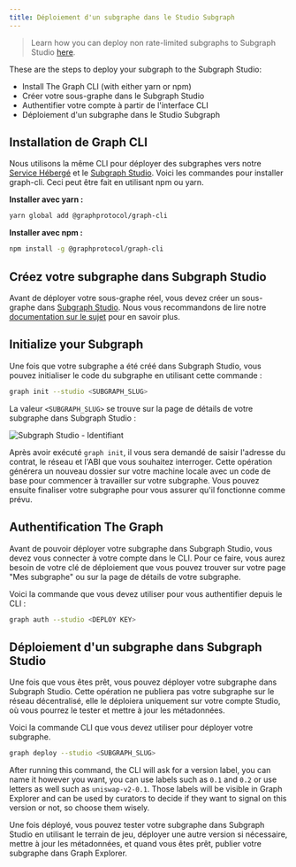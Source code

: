 ```yaml
---
title: Déploiement d'un subgraphe dans le Studio Subgraph
---
```


> Learn how you can deploy non rate-limited subgraphs to Subgraph Studio [here](https://www.notion.so/edgeandnode/The-Graph-Subgraph-Studio-Non-Rate-Limited-Chain-Integration-889fe061ee6b4423a7f8e2c8070b9294).

These are the steps to deploy your subgraph to the Subgraph Studio:

- Install The Graph CLI (with either yarn or npm)
- Créer votre sous-graphe dans le Subgraph Studio
- Authentifier votre compte à partir de l'interface CLI
- Déploiement d'un subgraphe dans le Studio Subgraph

## Installation de Graph CLI

Nous utilisons la même CLI pour déployer des subgraphes vers notre [Service Hébergé](https://thegraph.com/hosted-service/) et le [Subgraph Studio](https://thegraph.com/studio/). Voici les commandes pour installer graph-cli. Ceci peut être fait en utilisant npm ou yarn.

**Installer avec yarn :**

```bash
yarn global add @graphprotocol/graph-cli
```

**Installer avec npm :**

```bash
npm install -g @graphprotocol/graph-cli
```

## Créez votre subgraphe dans Subgraph Studio

Avant de déployer votre sous-graphe réel, vous devez créer un sous-graphe dans [Subgraph Studio](https://thegraph.com/studio/). Nous vous recommandons de lire notre [documentation sur le sujet](/deploying/subgraph-studio) pour en savoir plus.

## Initialize your Subgraph

Une fois que votre subgraphe a été créé dans Subgraph Studio, vous pouvez initialiser le code du subgraphe en utilisant cette commande :

```bash
graph init --studio <SUBGRAPH_SLUG>
```

La valeur `<SUBGRAPH_SLUG>` se trouve sur la page de détails de votre subgraphe dans Subgraph Studio :

![Subgraph Studio - Identifiant](/img/doc-subgraph-slug.png)

Après avoir exécuté `graph init`, il vous sera demandé de saisir l'adresse du contrat, le réseau et l'ABI que vous souhaitez interroger. Cette opération générera un nouveau dossier sur votre machine locale avec un code de base pour commencer à travailler sur votre subgraphe. Vous pouvez ensuite finaliser votre subgraphe pour vous assurer qu'il fonctionne comme prévu.

## Authentification The Graph

Avant de pouvoir déployer votre subgraphe dans Subgraph Studio, vous devez vous connecter à votre compte dans le CLI. Pour ce faire, vous aurez besoin de votre clé de déploiement que vous pouvez trouver sur votre page "Mes subgraphe" ou sur la page de détails de votre subgraphe.

Voici la commande que vous devez utiliser pour vous authentifier depuis le CLI :

```bash
graph auth --studio <DEPLOY KEY>
```

## Déploiement d'un subgraphe dans Subgraph Studio

Une fois que vous êtes prêt, vous pouvez déployer votre subgraphe dans Subgraph Studio. Cette opération ne publiera pas votre subgraphe sur le réseau décentralisé, elle le déploiera uniquement sur votre compte Studio, où vous pourrez le tester et mettre à jour les métadonnées.

Voici la commande CLI que vous devez utiliser pour déployer votre subgraphe.

```bash
graph deploy --studio <SUBGRAPH_SLUG>
```

After running this command, the CLI will ask for a version label, you can name it however you want, you can use labels such as `0.1` and `0.2` or use letters as well such as `uniswap-v2-0.1`. Those labels will be visible in Graph Explorer and can be used by curators to decide if they want to signal on this version or not, so choose them wisely.

Une fois déployé, vous pouvez tester votre subgraphe dans Subgraph Studio en utilisant le terrain de jeu, déployer une autre version si nécessaire, mettre à jour les métadonnées, et quand vous êtes prêt, publier votre subgraphe dans Graph Explorer.

